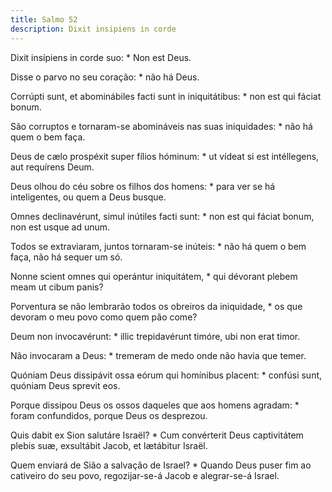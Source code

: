 ```yaml
---
title: Salmo 52
description: Dixit insipiens in corde
---
```


<div class="side-by-side not-content">

Dixit insípiens in corde suo: * Non est Deus.

Disse o parvo no seu coração: * não há Deus.

Corrúpti sunt, et abominábiles facti sunt in iniquitátibus: * non est qui fáciat bonum.

São corruptos e tornaram-se abomináveis nas suas iniquidades: * não há quem o bem faça.

Deus de cælo prospéxit super fílios hóminum: * ut vídeat si est intéllegens, aut requírens Deum.

Deus olhou do céu sobre os filhos dos homens: * para ver se há inteligentes, ou quem a Deus busque.

Omnes declinavérunt, simul inútiles facti sunt: * non est qui fáciat bonum, non est usque ad unum.

Todos se extraviaram, juntos tornaram-se inúteis: * não há quem o bem faça, não há sequer um só.

Nonne scient omnes qui operántur iniquitátem, * qui dévorant plebem meam ut cibum panis?

Porventura se não lembrarão todos os obreiros da iniquidade, * os que devoram o meu povo como quem pão come?

Deum non invocavérunt: * illic trepidavérunt timóre, ubi non erat timor.

Não invocaram a Deus: * tremeram de medo onde não havia que temer.

Quóniam Deus dissipávit ossa eórum qui homínibus placent: * confúsi sunt, quóniam Deus sprevit eos.

Porque dissipou Deus os ossos daqueles que aos homens agradam: * foram confundidos, porque Deus os desprezou.

Quis dabit ex Sion salutáre Israël? * Cum convérterit Deus captivitátem plebis suæ, exsultábit Jacob, et lætábitur Israël.

Quem enviará de Sião a salvação de Israel? * Quando Deus puser fim ao cativeiro do seu povo, regozijar-se-á Jacob e alegrar-se-á Israel.

</div>
